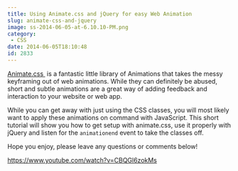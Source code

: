 ```yaml
---
title: Using Animate.css and jQuery for easy Web Animation
slug: animate-css-and-jquery
image: ss-2014-06-05-at-6.10.10-PM.png
category:
 - CSS
date: 2014-06-05T18:10:48
id: 2833
---
```


<a href="http://daneden.github.io/animate.css/" target="_blank">Animate.css </a> is a fantastic little library of Animations that takes the messy keyframing out of web animations. While they can definitely be abused, short and subtle animations are a great way of adding feedback and interaction to your website or web app.

While you can get away with just using the CSS classes, you will most likely want to apply these animations on command with JavaScript. This short tutorial will show you how to get setup with animate.css, use it properly with jQuery and listen for the `animationend` event to take the classes off.

Hope you enjoy, please leave any questions or comments below!

https://www.youtube.com/watch?v=CBQGl6zokMs